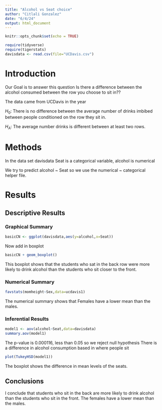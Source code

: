 ```yaml
---
title: "Alcohol vs Seat choice"
author: "Citlali Gonzalez"
date: "6/4/24"
output: html_document
---
```


```r
knitr::opts_chunk$set(echo = TRUE)
```

```r
require(tidyverse)
require(tigerstats)
davisdata <- read.csv(file="UCDavis.csv")
```
# Introduction
 Our Goal is to answer this question Is there a difference between the alcohol consumed between the row
you choose to sit in??

The data came from UCDavis in the year 

$H_0$: There is no difference between the average number of drinks imbibed between people conditioned on the row they sit in.

$H_A$: The average number drinks is different between at least two rows.   

# Methods 
In the data set davisdata Seat is a categorical variable, alcohol is numerical

We try to predict alcohol ~ Seat so we use the numerical ~ categorical helper file. 

# Results

## Descriptive Results

### Graphical Summary

```r
basicCN <- ggplot(davisdata,aes(y=alcohol,x=Seat))
```
Now add in boxplot

```r
basicCN + geom_boxplot()
```

This boxplot shows that the students who sat in the back row were more likely to drink alcohol than the students who sit closer to the front. 

### Numerical Summary

```r
favstats(momheight~Sex,data=ucdavis1)
```

The numerical summary shows that Females have a lower mean than the males.

### Inferential Results

```r
model1 <- aov(alcohol~Seat,data=davisdata)
summary.aov(model1)
```

The p-value is 0.000116, less than 0.05 so we reject null hypothesis
There is a difference in alcohol consumption based in where people sit

```r
plot(TukeyHSD(model1))
```
The boxplot shows the difference in mean levels of the seats.

## Conclusions

I conclude that students who sit in the back are more likely to drink alcohol than the students who sit in the front. The females have a lower mean than the males.

